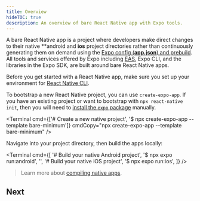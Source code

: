 ```yaml
---
title: Overview
hideTOC: true
description: An overview of bare React Native app with Expo tools.
---
```



A bare React Native app is a project where developers make direct changes to their native **android and **ios** project directories rather than continuously generating them on demand using the [Expo config (**app.json**) and prebuild](/workflow/prebuild). All tools and services offered by Expo including [EAS](/eas), Expo CLI, and the libraries in the Expo SDK, are built around bare React Native apps.

Before you get started with a React Native app, make sure you set up your environment for [React Native CLI](https://reactnative.dev/docs/environment-setup).

To bootstrap a new React Native project, you can use `create-expo-app`. If you have an existing project or want to bootstrap with `npx react-native init`, then you will need to [install the `expo` package](/bare/installing-expo-modules) manually.

<Terminal
  cmd={['# Create a new native project', '$ npx create-expo-app --template bare-minimum']}
  cmdCopy="npx create-expo-app --template bare-minimum"
/>

Navigate into your project directory, then build the apps locally:

<Terminal
  cmd={[
    '# Build your native Android project',
    '$ npx expo run:android',
    '',
    '# Build your native iOS project',
    '$ npx expo run:ios',
  ]}
/>

> Learn more about [compiling native apps](/more/expo-cli#compiling).

## Next

<BoxLink
  title="Install Expo modules"
  description="If you have already initialized a React Native app without `create-expo-app`, learn how to install the Expo module library."
  href="/bare/installing-expo-modules"
/>
<BoxLink
  title="Installing libraries"
  description="Learn how to install and configure native libraries."
  href="/workflow/using-libraries#installing-a-third-party-library"
/>
<BoxLink
  title="Using the Expo SDK"
  description="Start adding features to your app."
  href="/versions/"
/>
<BoxLink
  title="Adopting Prebuild"
  description="Automate your native directories using the app.json."
  href="/guides/adopting-prebuild"
/>
<BoxLink
  title="Distributing your app"
  description="Build and submit your app to the app store with a single command!"
  href="/distribution/introduction"
/>
